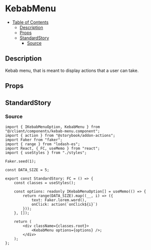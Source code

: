 
<Meta title="general/kebab-menu" component={KebabMenu} />

# KebabMenu

- [Table of Contents](#kebabmenu)
  * [Description](#description)
  * [Props](#props)
  * [StandardStory](#standardstory)
    + [Source](#source)

## Description
Kebab menu, that is meant to display actions that a user can take.

## Props
<Props of={KebabMenu} />

## StandardStory
<Preview>
	<Story name="standard">
		<StandardStory />
	</Story>
</Preview>

### Source
```tsx
import { IKebabMenuOption, KebabMenu } from "@/client/components/kebab-menu.component";
import { action } from "@storybook/addon-actions";
import Faker from "faker";
import { range } from "lodash-es";
import React, { FC, useMemo } from "react";
import { useStyles } from "./styles";

Faker.seed(1);

const DATA_SIZE = 5;

export const StandardStory: FC = () => {
	const classes = useStyles();

	const options: readonly IKebabMenuOption[] = useMemo(() => {
		return range(DATA_SIZE).map((__, i) => ({
			text: Faker.lorem.word(),
			onClick: action(`onClick${i}`)
		}));
	}, []);

	return (
		<div className={classes.root}>
			<KebabMenu options={options} />;
		</div>
	);
};
```
